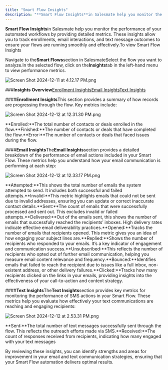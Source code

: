 ```yaml
---
title: "Smart Flow Insights"
description: "**Smart Flow Insights**in Salesmate help you monitor the performance of your automated workflows by providing detailed metrics. These insights allow y..."
---
```


**Smart Flow Insights**in Salesmate help you monitor the performance of your automated workflows by providing detailed metrics. These insights allow you to track enrollments, email interactions, and text message outcomes to ensure your flows are running smoothly and effectively.To view Smart Flow Insights

Navigate to the**Smart Flows**section in SalesmateSelect the flow you want to analyze.In the selected flow, click on the**Insights**tab in the left-hand menu to view performance metrics.

![Screen Shot 2024-12-11 at 4.12.17 PM.png](./images/Screen-Shot-2024-12-11-at-4.12.17-PM.png)

###**Insights Overview**[Enrollment Insights](https://support.salesmate.io/hc/en-us/articles/40498300775449-Smart-Flow-Insights#h_01JE2PT5G0BQK833DM52QC5V0D)[Email Insights](https://support.salesmate.io/hc/en-us/articles/40498300775449-Smart-Flow-Insights#h_01JE2PVYC057YEP46BWXP7Y794)[Text Insights](https://support.salesmate.io/hc/en-us/articles/40498300775449-Smart-Flow-Insights#h_01JE2PXBBKAFRRNRNBMZX553YC)

####**Enrollment Insights**This section provides a summary of how records are progressing through the flow. Key metrics include:

![Screen Shot 2024-12-12 at 12.31.30 PM.png](./images/Screen-Shot-2024-12-12-at-12.31.30-PM.png)

**Enrolled:**The total number of contacts or deals enrolled in the flow.**Finished:**The number of contacts or deals that have completed the flow.**Error:**The number of contacts or deals that faced issues during the flow.

####**Email Insights**The**Email Insights**section provides a detailed breakdown of the performance of email actions included in your Smart Flow. These metrics help you understand how your email communication is performing at each step:

![Screen Shot 2024-12-12 at 12.33.17 PM.png](./images/Screen-Shot-2024-12-12-at-12.33.17-PM.png)

**Attempted:**This shows the total number of emails the system attempted to send. It includes both successful and failed attempts.**Invalid:**This metric highlights emails that could not be sent due to invalid addresses, ensuring you can update or correct inaccurate contact details.**Sent:**The count of emails that were successfully processed and sent out. This excludes invalid or failed attempts.**Delivered:**Out of the emails sent, this shows the number of emails that successfully reached the recipients’ inboxes. High delivery rates indicate effective email deliverability practices.**Opened:**Tracks the number of emails that recipients opened. This metric gives you an idea of how engaging your subject lines are.**Replied:**Shows the number of recipients who responded to your emails. It’s a key indicator of engagement and communication success.**Unsubscribed:**This reflects the number of recipients who opted out of further email communication, helping you measure email content relevance and frequency.**Bounced:**Identifies emails that failed to reach the recipient due to issues like a full inbox, non-existent address, or other delivery failures.**Clicked:**Tracks how many recipients clicked on the links in your emails, providing insights into the effectiveness of your call-to-action and content strategy.

####**Text Insights**The**Text Insights**section provides key metrics for monitoring the performance of SMS actions in your Smart Flow. These metrics help you evaluate how effectively your text communications are reaching and engaging recipients:

![Screen Shot 2024-12-12 at 2.53.31 PM.png](./images/Screen-Shot-2024-12-12-at-2.53.31-PM.png)

**Sent:**The total number of text messages successfully sent through the flow. This reflects the outreach efforts made via SMS.**Received:**The count of responses received from recipients, indicating how many engaged with your text messages

By reviewing these insights, you can identify strengths and areas for improvement in your email and text communication strategies, ensuring that your Smart Flow automation delivers optimal results.

